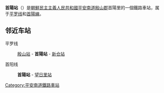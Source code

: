 {{unreferenced|time=2015-01-27T05:26:13+00:00}}
{{朝鮮半島車站資訊
|公司色 = blue
|文字色 = 
|站名 = 首陽站
|圖片 = 
|pxl = 
|圖片說明 =
|前一站1 = [[殷山站|殷山]]
|前一站距離1 = 4.6
|後一站距離1 = 5.6
|後一站1 = [[新仓站_(平安南道)|新仓]]
|所屬路線1 = [[平罗线|平罗线]]
|距離1 = 80.5
|起點站1 = [[平壤站|平壤]]
|前一站2 = 
|前一站距離2 = 
|後一站距離2 = 10.2
|後一站2 = [[望日里站|望日里]]
|所屬路線2 = [[首陽線|首陽線]]
|距離2 = 0.0
|起點站2 = 首陽
|諺文 = 수양역
|朝鮮漢字 = 首陽驛
|文觀部式 = Suyang-yeok
|馬-賴式 = Suyang-yŏk
|副站名 = 
|車站編號 = 
|停站路線數 = 
|所屬公司 = [[朝鮮民主主義人民共和國鐵道省|朝鮮民主主義人民共和國鐵道省]]
|所在地 =[[平安南道|平安南道]][[殷山郡|殷山郡]]首陽里
|車站構造 = 地面车站
|月台配置 = 
|啟用年月日 =
|廢站年月日 = 
|上下車人次 = 
|統計年度 = 
|轉車 = 
|備註 = 
|全寬備註 = 
}}

'''首陽站'''（{{kor|諺=수양역|漢=首陽驛|羅=Suyang yŏk|f=y}}）是[[朝鮮民主主義人民共和國|朝鮮民主主義人民共和國]][[平安南道|平安南道]][[殷山郡|殷山郡]]首陽里的一個鐵路車站，属于[[平罗线|平罗线]]和[[首陽線|首陽線]]。

==邻近车站==
平罗线
:[[殷山站|殷山站]] - '''首陽站''' - [[新仓站_(平安南道)|新仓站]]
首阳线
:'''首陽站''' - [[望日里站|望日里站]]

{{朝鲜铁路小作品}}

{{平罗线}}
{{首陽線}}

[[Category:平安南道鐵路車站|Category:平安南道鐵路車站]]